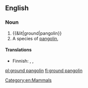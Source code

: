==English==
{{rfi}}
{{wikipedia|pangolin}}
{{wikispecies|Manis temmincki}}
===Noun===
{{en-noun|~|s}}

# {{&lit|ground|pangolin}}
# A species of [[pangolin]], {{taxlink|Manis temmincki|species|noshow=1}}

====Translations====
{{trans-top|species of pangolin}}
* Finnish: {{t|fi|temminckinmuurahaiskäpy}}, {{t|fi|kapinmuurahaiskäpy}}, {{t|fi|aromuurahaiskäpy}}
{{trans-mid}}
{{trans-bottom}}

[[Category:en:Mammals]]

[[pl:ground pangolin]]
[[fi:ground pangolin]]